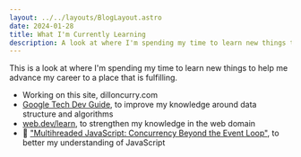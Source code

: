 ```yaml
---
layout: ../../layouts/BlogLayout.astro
date: 2024-01-28
title: What I'm Currently Learning
description: A look at where I'm spending my time to learn new things to help in my career
---
```


This is a look at where I'm spending my time to learn new things to help me
advance my career to a place that is fulfilling.

- Working on this site, dilloncurry.com
- [Google Tech Dev Guide](https://techdevguide.withgoogle.com/), to improve my knowledge around data structure and algorithms
- [web.dev/learn](https://web.dev/learn), to strengthen my knowledge in the web domain
- 📕 ["Multihreaded JavaScript: Concurrency Beyond the Event Loop"](https://www.oreilly.com/library/view/multithreaded-javascript/9781098104429/), to better my understanding of JavaScript

